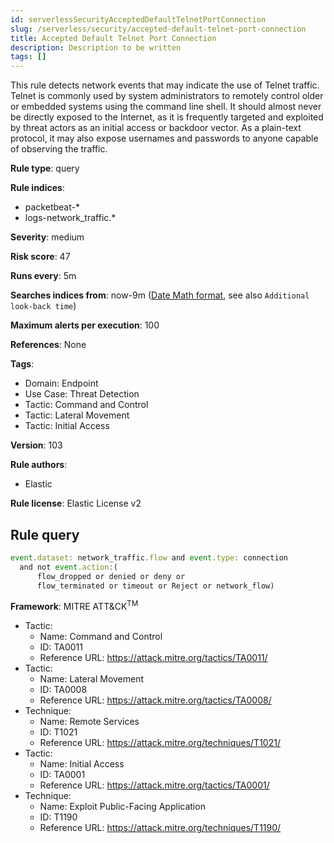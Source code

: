 ```yaml
---
id: serverlessSecurityAcceptedDefaultTelnetPortConnection
slug: /serverless/security/accepted-default-telnet-port-connection
title: Accepted Default Telnet Port Connection
description: Description to be written
tags: []
---
```


<div id="accepted-default-telnet-port-connection"></div>

This rule detects network events that may indicate the use of Telnet traffic. Telnet is commonly used by system administrators to remotely control older or embedded systems using the command line shell. It should almost never be directly exposed to the Internet, as it is frequently targeted and exploited by threat actors as an initial access or backdoor vector. As a plain-text protocol, it may also expose usernames and passwords to anyone capable of observing the traffic.

**Rule type**: query

**Rule indices**: 

* packetbeat-*
* logs-network_traffic.*

**Severity**: medium

**Risk score**: 47

**Runs every**: 5m

**Searches indices from**: now-9m ([Date Math format](((ref))/common-options.html#date-math), see also <DocLink id="serverlessSecurityRulesUiCreate" section="set-the-rules-schedule">`Additional look-back time`</DocLink>)

**Maximum alerts per execution**: 100

**References**: None

**Tags**: 

* Domain: Endpoint
* Use Case: Threat Detection
* Tactic: Command and Control
* Tactic: Lateral Movement
* Tactic: Initial Access

**Version**: 103

**Rule authors**: 

* Elastic

**Rule license**: Elastic License v2

## Rule query

```js
event.dataset: network_traffic.flow and event.type: connection
  and not event.action:(
      flow_dropped or denied or deny or
      flow_terminated or timeout or Reject or network_flow)

```

**Framework**: MITRE ATT&CK<sup>TM</sup>

* Tactic:
    * Name: Command and Control
    * ID: TA0011
    * Reference URL: https://attack.mitre.org/tactics/TA0011/
* Tactic:
    * Name: Lateral Movement
    * ID: TA0008
    * Reference URL: https://attack.mitre.org/tactics/TA0008/
* Technique:
    * Name: Remote Services
    * ID: T1021
    * Reference URL: https://attack.mitre.org/techniques/T1021/
* Tactic:
    * Name: Initial Access
    * ID: TA0001
    * Reference URL: https://attack.mitre.org/tactics/TA0001/
* Technique:
    * Name: Exploit Public-Facing Application
    * ID: T1190
    * Reference URL: https://attack.mitre.org/techniques/T1190/

